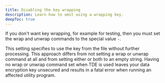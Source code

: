 ```yaml
---
title: Disabling the key wrapping
description: Learn how to omit using a wrapping key.
deepToc: true
---
```


If you don't want key wrapping, for example for testing, then you must set the wrap and unwrap commands to the special value `-`.

This setting specifies to use the key from the file without further processing. This approach differs from not setting a wrap or unwrap command at all and from setting either or both to an empty string. Having no wrap or unwrap command set when TDE is used leaves your data encryption key unsecured and results in a fatal error when running an affected utility program.
